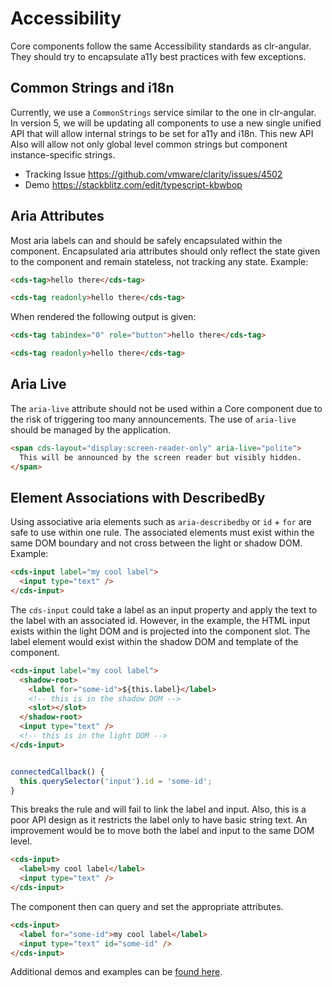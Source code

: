 
<Meta title="Internal Documentation/Accessibility" />

# Accessibility

Core components follow the same Accessibility standards as clr-angular.
They should try to encapsulate a11y best practices with few exceptions.

## Common Strings and i18n

Currently, we use a `CommonStrings` service similar to the one in clr-angular.
In version 5, we will be updating all components to use a new single unified API
that will allow internal strings to be set for a11y and i18n. This new API Also
will allow not only global level common strings but component instance-specific
strings.

- Tracking Issue https://github.com/vmware/clarity/issues/4502
- Demo https://stackblitz.com/edit/typescript-kbwbop

## Aria Attributes

Most aria labels can and should be safely encapsulated within the component.
Encapsulated aria attributes should only reflect the state given
to the component and remain stateless, not tracking any state. Example:

```html
<cds-tag>hello there</cds-tag>

<cds-tag readonly>hello there</cds-tag>
```

When rendered the following output is given:

```html
<cds-tag tabindex="0" role="button">hello there</cds-tag>

<cds-tag readonly>hello there</cds-tag>
```

## Aria Live

The `aria-live` attribute should not be used within a Core component due to
the risk of triggering too many announcements. The use of `aria-live` should be
managed by the application.

```html
<span cds-layout="display:screen-reader-only" aria-live="polite">
  This will be announced by the screen reader but visibly hidden.
</span>
```

## Element Associations with DescribedBy

Using associative aria elements such as `aria-describedby` or `id` + `for` are
safe to use within one rule. The associated elements must exist within the same
DOM boundary and not cross between the light or shadow DOM. Example:

```html
<cds-input label="my cool label">
  <input type="text" />
</cds-input>
```

The `cds-input` could take a label as an input property and apply the text to the
label with an associated id. However, in the example, the HTML input exists within
the light DOM and is projected into the component slot. The label element would exist
within the shadow DOM and template of the component.

```html
<cds-input label="my cool label">
  <shadow-root>
    <label for="some-id">${this.label}</label>
    <!-- this is in the shadow DOM -->
    <slot></slot>
  </shadow-root>
  <input type="text" />
  <!-- this is in the light DOM -->
</cds-input>
```

```typescript

connectedCallback() {
  this.querySelector('input').id = 'some-id';
}
```

This breaks the rule and will fail to link the label and input. Also, this is a
poor API design as it restricts the label only to have basic string text. An
improvement would be to move both the label and input to the same DOM level.

```html
<cds-input>
  <label>my cool label</label>
  <input type="text" />
</cds-input>
```

The component then can query and set the appropriate attributes.

```html
<cds-input>
  <label for="some-id">my cool label</label>
  <input type="text" id="some-id" />
</cds-input>
```

Additional demos and examples can be [found here](https://coryrylan.com/blog/accessibility-with-id-referencing-and-shadow-dom).
